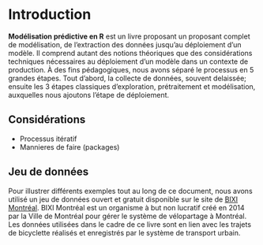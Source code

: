 # Introduction

**Modélisation prédictive en R** est un livre proposant un proposant complet de modélisation, de l'extraction des données jusqu'au déploiement d'un modèle. Il comprend autant des notions théoriques que des considérations techniques nécessaires au déploiement d'un modèle dans un contexte de production. À des fins pédagogiques, nous avons séparé le processus en 5 grandes étapes. Tout d'abord, la collecte de données, souvent delaissée; ensuite les 3 étapes classiques d'exploration, prétraitement et modélisation, auxquelles nous ajoutons l'étape de déploiement. 

## Considérations {#intro-considerations}

- Processus itératif
- Mannieres de faire (packages)

## Jeu de données

Pour illustrer différents exemples tout au long de ce document, nous avons utilisé un jeu de données ouvert et gratuit disponible sur le site de [BIXI Montréal](https://montreal.bixi.com/fr). BIXI Montréal est un organisme à but non lucratif créé en 2014 par la Ville de Montréal pour gérer le système de vélopartage à Montréal. Les données utilisées dans le cadre de ce livre sont en lien avec les trajets de bicyclette réalisés et enregistrés par le système de transport urbain.


